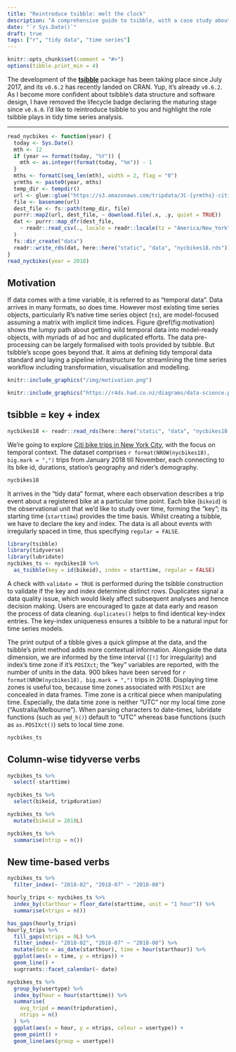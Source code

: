 ```yaml
---
title: "Reintroduce tsibble: melt the clock"
description: "A comprehensive guide to tsibble, with a case study about NYC Citi Bike"
date: "`r Sys.Date()`"
draft: true
tags: ["r", "tidy data", "time series"]
---
```


```r
knitr::opts_chunk$set(comment = "#>")
options(tibble.print_min = 4)
```

The development of the [**tsibble**](http://github.com/tidyverts/tsibble) package has been taking place since July 2017, and its `v0.6.2` has recently landed on CRAN. Yup, it's already `v0.6.2`. As I become more confident about tsibble's data structure and software design, I have removed the lifecycle badge declaring the maturing stage since `v0.6.0`. I'd like to reintroduce tsibble to you and highlight the role tsibble plays in tidy time series analysis.

---

```r
read_nycbikes <- function(year) {
  today <- Sys.Date()
  mth <- 12
  if (year == format(today, "%Y")) {
    mth <- as.integer(format(today, "%m")) - 1
  }
  mths <- formatC(seq_len(mth), width = 2, flag = "0")
  yrmths <- paste0(year, mths)
  temp_dir <- tempdir()
  url <- glue::glue("https://s3.amazonaws.com/tripdata/JC-{yrmths}-citibike-tripdata.csv.zip")
  file <- basename(url)
  dest_file <- fs::path(temp_dir, file)
  purrr::map2(url, dest_file, ~ download.file(.x, .y, quiet = TRUE))
  dat <- purrr::map_dfr(dest_file,
    ~ readr::read_csv(., locale = readr::locale(tz = "America/New_York"))
  )
  fs::dir_create("data")
  readr::write_rds(dat, here::here("static", "data", "nycbikes18.rds"))
}
read_nycbikes(year = 2018)
```

## Motivation

If data comes with a time variable, it is referred to as "temporal data". Data arrives in many formats, so does time. However most existing time series objects, particularly R's native time series object (`ts`), are model-focused assuming a matrix with implicit time indices. Figure \@ref(fig:motivation) shows the lumpy path about getting wild temporal data into model-ready objects, with myriads of ad hoc and duplicated efforts. The data pre-processing can be largely formalised with tools provided by tsibble. But tsibble's scope goes beyond that. It aims at defining tidy temporal data standard and laying a pipeline infrastructure for streamlining the time series workflow including transformation, visualisation and modelling.

```r
knitr::include_graphics("/img/motivation.png")
```

```r
knitr::include_graphics("https://r4ds.had.co.nz/diagrams/data-science.png")
```

## tsibble = key + index

```r
nycbikes18 <- readr::read_rds(here::here("static", "data", "nycbikes18.rds"))
```

We're going to explore [Citi bike trips in New York City](https://www.citibikenyc.com/system-data), with the focus on temporal context. The dataset comprises `r format(NROW(nycbikes18), big.mark = ",")` trips from January 2018 till November, each connecting to its bike id, durations, station's geography and rider's demography.

```r
nycbikes18
```

It arrives in the "tidy data" format, where each observation describes a trip event about a registered bike at a particular time point. Each bike (`bikeid`) is the observational unit that we'd like to study over time, forming the "key"; its starting time (`starttime`) provides the time basis. Whilst creating a tsibble, we have to declare the key and index. The data is all about events with irregularly spaced in time, thus specifying `regular = FALSE`.

```r
library(tsibble)
library(tidyverse)
library(lubridate)
nycbikes_ts <- nycbikes18 %>% 
  as_tsibble(key = id(bikeid), index = starttime, regular = FALSE)
```

A check with `validate = TRUE` is performed during the tsibble construction to validate if the key and index determine distinct rows. Duplicates signal a data quality issue, which would likely affect subsequent analyses and hence decision making. Users are encouraged to gaze at data early and reason the process of data cleaning. `duplicates()` helps to find identical key-index entries. The key-index uniqueness ensures a tsibble to be a natural input for time series models.

The print output of a tibble gives a quick glimpse at the data, and the tsibble's print method adds more contextual information. Alongside the data dimension, we are informed by the time interval (`[!]` for irregularity) and index's time zone if it's `POSIXct`; the "key" variables are reported, with the number of units in the data. 900 bikes have been served for `r format(NROW(nycbikes18), big.mark = ",")` trips in 2018. Displaying time zones is useful too, because time zones associated with `POSIXct` are concealed in data frames. Time zone is a critical piece when manipulating time. Especially, the data time zone is neither "UTC" nor my local time zone ("Australia/Melbourne"). When parsing characters to date-times, lubridate functions (such as `ymd_h()`) default to "UTC" whereas base functions (such as `as.POSIXct()`) sets to local time zone.

```r
nycbikes_ts
```


## Column-wise tidyverse verbs

```r
nycbikes_ts %>% 
  select(-starttime)
```

```r
nycbikes_ts %>% 
  select(bikeid, tripduration)
```

```r
nycbikes_ts %>% 
  mutate(bikeid = 2018L)
```

```r
nycbikes_ts %>% 
  summarise(ntrip = n())
```

## New time-based verbs

```r
nycbikes_ts %>% 
  filter_index(~ "2018-02", "2018-07" ~ "2018-08")
```

```r
hourly_trips <- nycbikes_ts %>% 
  index_by(starthour = floor_date(starttime, unit = "1 hour")) %>% 
  summarise(ntrips = n())
```

```r
has_gaps(hourly_trips)
hourly_trips %>% 
  fill_gaps(ntrips = 0L) %>% 
  filter_index(~ "2018-02", "2018-07" ~ "2018-08") %>% 
  mutate(date = as_date(starthour), time = hour(starthour)) %>% 
  ggplot(aes(x = time, y = ntrips)) +
  geom_line() +
  sugrrants::facet_calendar(~ date)

nycbikes_ts %>% 
  group_by(usertype) %>% 
  index_by(hour = hour(starttime)) %>% 
  summarise(
    avg_tripd = mean(tripduration),
    ntrips = n()
  ) %>% 
  ggplot(aes(x = hour, y = ntrips, colour = usertype)) +
  geom_point() +
  geom_line(aes(group = usertype))
```

